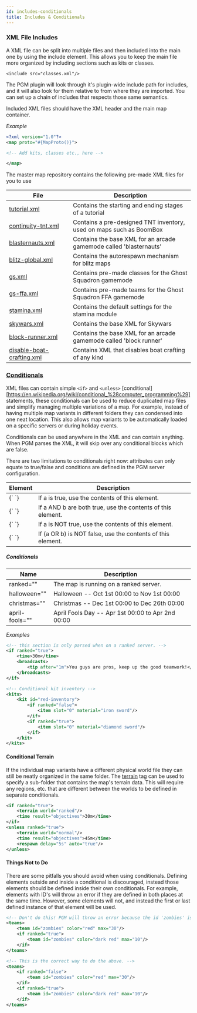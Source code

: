 ```yaml
---
id: includes-conditionals
title: Includes & Conditionals
---
```


### XML File Includes

A XML file can be split into multiple files and then included into the main one by using the include element. This allows you to keep the main file more organized by including sections such as kits or classes.

    <include src="classes.xml"/>

The PGM plugin will look through it's plugin-wide include path for includes, and it will also look for them relative to from where they are imported. You can set up a chain of includes that respects those same semantics.

Included XML files should have the XML header and the main map container.

_Example_

```xml
<?xml version="1.0"?>
<map proto="#{MapProto()}">

<!-- Add kits, classes etc., here -->

</map>
```

The master map repository contains the following pre-made XML files for you to use

<div class="table-container">
  <table class="table">
    <thead>
      <tr>
        <th>File</th>
        <th>Description</th>
      </tr>
    </thead>
    <tbody>
      <tr>
        <td>
          <a href="https://maps.oc.tc/tutorial.xml">tutorial.xml</a>
        </td>
        <td>Contains the starting and ending stages of a tutorial</td>
      </tr>
      <tr>
        <td>
          <a href="https://maps.oc.tc/continuity-tnt.xml">continuity-tnt.xml</a>
        </td>
        <td>
          Contains a pre-designed TNT inventory, used on maps such as BoomBox
        </td>
      </tr>
      <tr>
        <td>
          <a href="https://maps.oc.tc/blasternauts.xml">blasternauts.xml</a>
        </td>
        <td>
          Contains the base XML for an arcade gamemode called 'blasternauts'
        </td>
      </tr>
      <tr>
        <td>
          <a href="https://maps.oc.tc/Blitz/blitz-global.xml">
            blitz-global.xml
          </a>
        </td>
        <td>Contains the autorespawn mechanism for blitz maps</td>
      </tr>
      <tr>
        <td>
          <a href="https://maps.oc.tc/Blitz/GS/gs.xml">gs.xml</a>
        </td>
        <td>Contains pre-made classes for the Ghost Squadron gamemode</td>
      </tr>
      <tr>
        <td>
          <a href="https://maps.oc.tc/Blitz/GS/gs-ffa.xml">gs-ffa.xml</a>
        </td>
        <td>Contains pre-made teams for the Ghost Squadron FFA gamemode</td>
      </tr>
      <tr>
        <td>
          <a href="https://maps.oc.tc/stamina.xml">stamina.xml</a>
        </td>
        <td>Contains the default settings for the stamina module</td>
      </tr>
      <tr>
        <td>
          <a href="https://maps.oc.tc/Include/skywars.xml">skywars.xml</a>
        </td>
        <td>Contains the base XML for Skywars</td>
      </tr>
      <tr>
        <td>
          <a href="https://maps.oc.tc/Include/block-runner.xml">
            block-runner.xml
          </a>
        </td>
        <td>
          Contains the base XML for an arcade gamemode called 'block runner'
        </td>
      </tr>
      <tr>
        <td>
          <a href="https://maps.oc.tc/Include/disable-boat-crafting.xml">
            disable-boat-crafting.xml
          </a>
        </td>
        <td>Contains XML that disables boat crafting of any kind</td>
      </tr>
    </tbody>
  </table>
</div>

### [Conditionals](id:conditionals)

XML files can contain simple `<if>` and `<unless>` [conditional][https://en.wikipedia.org/wiki/conditional_%28computer_programming%29] statements, these conditionals can be used to reduce duplicated map files and simplify managing multiple variations of a map.
For example, instead of having multiple map variants in different folders they can condensed into one neat location.
This also allows map variants to be automatically loaded on a specific servers or during holiday events.

Conditionals can be used anywhere in the XML and can contain anything.
When PGM parses the XML, it will skip over any conditional blocks which are false.

There are two limitations to conditionals right now:
attributes can only equate to true/false and conditions are defined in the PGM server configuration.

<div class="table-container">
  <table class="table">
    <thead>
      <tr>
        <th>Element</th>
        <th>Description</th>
      </tr>
    </thead>
    <tbody>
      <tr>
        <td>
          <label>{`<if a="true"> </if>`}</label>
        </td>
        <td>If a is true, use the contents of this element.</td>
      </tr>
      <tr>
        <td>
          <label>{`<if a="true" b="true"> </if>`}</label>
        </td>
        <td>If a AND b are both true, use the contents of this element.</td>
      </tr>
      <tr>
        <td>
          <label>{`<unless a="true"> </unless>`}</label>
        </td>
        <td>If a is NOT true, use the contents of this element.</td>
      </tr>
      <tr>
        <td>
          <label>{`<unless a="false" b="false"> </unless>`}</label>
        </td>
        <td>If (a OR b) is NOT false, use the contents of this element.</td>
      </tr>
    </tbody>
  </table>
</div>

##### Conditionals

<div class="table-container">
  <table class="table">
    <thead>
      <tr>
        <th>Name</th>
        <th>Description</th>
      </tr>
    </thead>
    <tbody>
      <tr>
        <td>
          <label>ranked=""</label>
        </td>
        <td>The map is running on a ranked server.</td>
      </tr>
      <tr>
        <td>
          <label>halloween=""</label>
        </td>
        <td>Halloween -- Oct 1st 00:00 to Nov 1st 00:00</td>
      </tr>
      <tr>
        <td>
          <label>christmas=""</label>
        </td>
        <td>Christmas -- Dec 1st 00:00 to Dec 26th 00:00</td>
      </tr>
      <tr>
        <td>
          <label>april-fools=""</label>
        </td>
        <td>April Fools Day -- Apr 1st 00:00 to Apr 2nd 00:00</td>
      </tr>
    </tbody>
  </table>
</div>

_Examples_

```xml
<!-- this section is only parsed when on a ranked server. -->
<if ranked="true">
    <time>30m</time>
    <broadcasts>
        <tip after="1m">You guys are pros, keep up the good teamwork!</tip>
    </broadcasts>
</if>

<!-- Conditional kit inventory -->
<kits>
    <kit id="red-inventory">
        <if ranked="false">
            <item slot="0" material="iron sword"/>
        </if>
        <if ranked="true">
            <item slot="0" material="diamond sword"/>
        </if>
    </kit>
</kits>
```

#### Conditional Terrain

If the individual map variants have a different physical world file they can still be neatly organized in the same folder.
The [terrain](/modules/world#terrain) tag can be used to specify a sub-folder that contains the map's terrain data.
This will require any regions, etc. that are different between the worlds to be defined in separate conditionals.

```xml
<if ranked="true">
    <terrain world="ranked"/>
    <time result="objectives">30m</time>
</if>
<unless ranked="true">
    <terrain world="normal"/>
    <time result="objectives">45m</time>
    <respawn delay="5s" auto="true"/>
</unless>
```

#### Things Not to Do

There are some pitfalls you should avoid when using conditionals.
Defining elements outside and inside a conditional is discouraged, instead those elements should be defined inside their own conditionals.
For example, elements with ID's will throw an error if they are defined in both places at the same time.
However, some elements will not, and instead the first or last defined instance of that element will be used.

```xml
<!-- Don't do this! PGM will throw an error because the id 'zombies' is used twice. -->
<teams>
    <team id="zombies" color="red" max="30"/>
    <if ranked="true">
        <team id="zombies" color="dark red" max="10"/>
    </if>
</teams>

<!-- This is the correct way to do the above. -->
<teams>
    <if ranked="false">
        <team id="zombies" color="red" max="30"/>
    </if>
    <if ranked="true">
        <team id="zombies" color="dark red" max="10"/>
    </if>
</teams>
```
